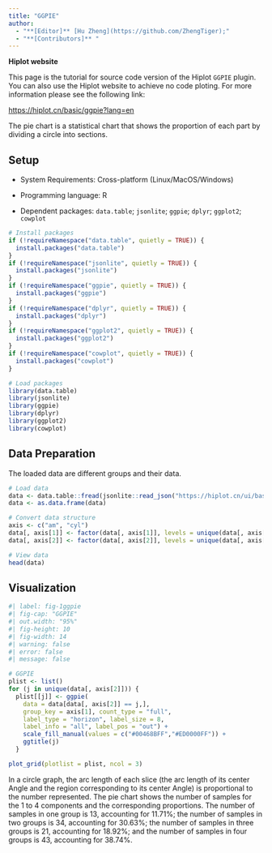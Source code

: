 ```yaml
---
title: "GGPIE"
author:
  - "**[Editor]** [Hu Zheng](https://github.com/ZhengTiger);"
  - "**[Contributors]** "
---
```


::: callout-note
**Hiplot website**

This page is the tutorial for source code version of the Hiplot `GGPIE` plugin. You can also use the Hiplot website to achieve no code ploting. For more information please see the following link:

<https://hiplot.cn/basic/ggpie?lang=en>
:::

The pie chart is a statistical chart that shows the proportion of each part by dividing a circle into sections.

## Setup

-   System Requirements: Cross-platform (Linux/MacOS/Windows)

-   Programming language: R

-   Dependent packages: `data.table`; `jsonlite`; `ggpie`; `dplyr`; `ggplot2`; `cowplot`

```r
# Install packages
if (!requireNamespace("data.table", quietly = TRUE)) {
  install.packages("data.table")
}
if (!requireNamespace("jsonlite", quietly = TRUE)) {
  install.packages("jsonlite")
}
if (!requireNamespace("ggpie", quietly = TRUE)) {
  install.packages("ggpie")
}
if (!requireNamespace("dplyr", quietly = TRUE)) {
  install.packages("dplyr")
}
if (!requireNamespace("ggplot2", quietly = TRUE)) {
  install.packages("ggplot2")
}
if (!requireNamespace("cowplot", quietly = TRUE)) {
  install.packages("cowplot")
}

# Load packages
library(data.table)
library(jsonlite)
library(ggpie)
library(dplyr)
library(ggplot2)
library(cowplot)
```

## Data Preparation

The loaded data are different groups and their data.

```r
# Load data
data <- data.table::fread(jsonlite::read_json("https://hiplot.cn/ui/basic/ggpie/data.json")$exampleData$textarea[[1]])
data <- as.data.frame(data)

# Convert data structure
axis <- c("am", "cyl")
data[, axis[1]] <- factor(data[, axis[1]], levels = unique(data[, axis[1]]))
data[, axis[2]] <- factor(data[, axis[2]], levels = unique(data[, axis[2]]))

# View data
head(data)
```

## Visualization

```r
#| label: fig-1ggpie
#| fig-cap: "GGPIE"
#| out.width: "95%"
#| fig-height: 10
#| fig-width: 14
#| warning: false
#| error: false
#| message: false

# GGPIE
plist <- list()
for (j in unique(data[, axis[2]])) {
  plist[[j]] <- ggpie(
    data = data[data[, axis[2]] == j,],
    group_key = axis[1], count_type = "full",
    label_type = "horizon", label_size = 8,
    label_info = "all", label_pos = "out") + 
    scale_fill_manual(values = c("#00468BFF","#ED0000FF")) +
    ggtitle(j)
  }

plot_grid(plotlist = plist, ncol = 3)
```

In a circle graph, the arc length of each slice (the arc length of its center Angle and the region corresponding to its center Angle) is proportional to the number represented. The pie chart shows the number of samples for the 1 to 4 components and the corresponding proportions. The number of samples in one group is 13, accounting for 11.71%; the number of samples in two groups is 34, accounting for 30.63%; the number of samples in three groups is 21, accounting for 18.92%; and the number of samples in four groups is 43, accounting for 38.74%.



